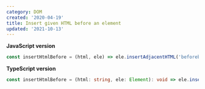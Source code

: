 ```yaml
---
category: DOM
created: '2020-04-19'
title: Insert given HTML before an element
updated: '2021-10-13'
---
```


**JavaScript version**

```js insertHtmlBefore.js
const insertHtmlBefore = (html, ele) => ele.insertAdjacentHTML('beforebegin', html);
```

**TypeScript version**

```ts insertHtmlBefore.ts
const insertHtmlBefore = (html: string, ele: Element): void => ele.insertAdjacentHTML('beforebegin', html);
```
